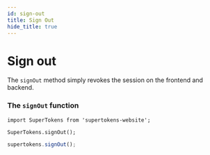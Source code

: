 ```yaml
---
id: sign-out
title: Sign Out
hide_title: true
---
```



# Sign out

The `signOut` method simply revokes the session on the frontend and backend.

### The ```signOut``` function

<NpmOrScriptTabs>
<TabItem value="npm">

```tsx
import SuperTokens from 'supertokens-website';

SuperTokens.signOut();
```

</TabItem>
<TabItem value="script">

```jsx
supertokens.signOut();
```

</TabItem>
</NpmOrScriptTabs>